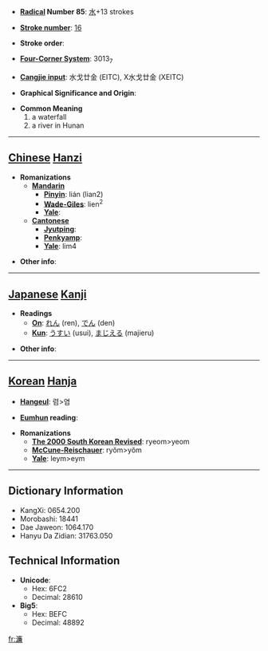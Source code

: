 * '''[[Wiktionary:Chinese radical index| Radical]] Number 85''': [[Wiktionary:Chinese radical index 水|水]]+13 strokes

* '''[[Wiktionary:Chinese total strokes index|Stroke number]]''': [[Wiktionary:Chinese total strokes index 16|16]]

* '''Stroke order''': 

* '''[[Wiktionary:Chinese four corner index|Four-Corner System]]''': 3013<sub>7</sub>

* '''[[Wiktionary:Chinese Cangjie index|Cangjie input]]''': 水戈廿金 (EITC), X水戈廿金 (XEITC)

* '''Graphical Significance and Origin''': 

* '''Common Meaning'''
*#a waterfall
*# a river in Hunan


----

== [[Chinese]] [[Hanzi]] ==

* '''Romanizations'''
** '''[[Mandarin]]'''
*** '''[[Pinyin]]''': lián (lian2)
*** '''[[Wade-Giles]]''': lien<sup>2</sup>
*** '''[[Yale]]''': 
** '''[[Cantonese]]'''
*** '''[[Jyutping]]''':
*** '''[[Penkyamp]]''': 
*** '''[[Yale]]''': lim4

* '''Other info''': 

----

== [[Japanese]] [[Kanji]] ==

* '''Readings'''
** '''[[On]]''': [[れん]] (ren), [[でん]] (den)
** '''[[Kun]]''': [[うすい]] (usui), [[まじえる]] (majieru)

* '''Other info''':  

----

== [[Korean]] [[Hanja]] ==

* '''[[Hangeul]]''': 렴>염

* '''[[Eumhun]] reading''': 

* '''Romanizations'''
** '''[[The 2000 South Korean Revised Romanization|The 2000 South Korean Revised]]''': ryeom>yeom
** '''[[McCune-Reischauer]]''': ryŏm>yŏm
** '''[[Yale]]''': leym>eym

----

== Dictionary Information ==

* KangXi: 0654.200
* Morobashi: 18441
* Dae Jaweon: 1064.170
* Hanyu Da Zidian: 31763.050

== Technical Information ==

* '''Unicode''':
** Hex: 6FC2
** Decimal: 28610
* '''Big5''':
** Hex: BEFC
** Decimal: 48892

[[fr:濂]]